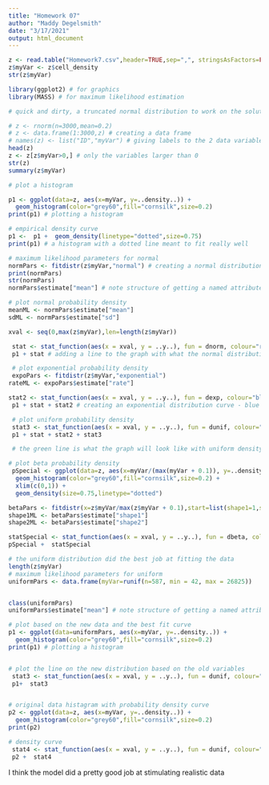 ```yaml
---
title: "Homework 07"
author: "Maddy Degelsmith"
date: "3/17/2021"
output: html_document
---
```

```r
z <- read.table("Homework7.csv",header=TRUE,sep=",", stringsAsFactors=FALSE)
z$myVar <- z$cell_density
str(z$myVar)

```


```r
library(ggplot2) # for graphics
library(MASS) # for maximum likelihood estimation

# quick and dirty, a truncated normal distribution to work on the solution set

# z <- rnorm(n=3000,mean=0.2)
# z <- data.frame(1:3000,z) # creating a data frame
# names(z) <- list("ID","myVar") # giving labels to the 2 data variables 
head(z)
z <- z[z$myVar>0,] # only the variables larger than 0 
str(z)
summary(z$myVar)
```

```r
# plot a histogram 

p1 <- ggplot(data=z, aes(x=myVar, y=..density..)) +
  geom_histogram(color="grey60",fill="cornsilk",size=0.2) 
print(p1) # plotting a histogram
```

```r

# empirical density curve
p1 <-  p1 +  geom_density(linetype="dotted",size=0.75)
print(p1) # a histogram with a dotted line meant to fit really well
```

```r

# maximum likelihood parameters for normal
normPars <- fitdistr(z$myVar,"normal") # creating a normal distribution 
print(normPars)
str(normPars)
normPars$estimate["mean"] # note structure of getting a named attribute
```

```r
# plot normal probability density
meanML <- normPars$estimate["mean"]
sdML <- normPars$estimate["sd"]

xval <- seq(0,max(z$myVar),len=length(z$myVar))

 stat <- stat_function(aes(x = xval, y = ..y..), fun = dnorm, colour="red", n = length(z$myVar), args = list(mean = meanML, sd = sdML))
 p1 + stat # adding a line to the graph with what the normal distribution should look like - it is the red line, doesn't fit too well
```

```r
 # plot exponential probability density
 expoPars <- fitdistr(z$myVar,"exponential")
rateML <- expoPars$estimate["rate"]

stat2 <- stat_function(aes(x = xval, y = ..y..), fun = dexp, colour="blue", n = length(z$myVar), args = list(rate=rateML))
 p1 + stat + stat2 # creating an exponential distribution curve - blue line, still not that close to data
```


```r
 # plot uniform probability density
 stat3 <- stat_function(aes(x = xval, y = ..y..), fun = dunif, colour="darkgreen", n = length(z$myVar), args = list(min=min(z$myVar), max=max(z$myVar)))
 p1 + stat + stat2 + stat3

 # the green line is what the graph will look like with uniform density - this is relatively close aside from the large outlier
```


```r
# plot beta probability density
 pSpecial <- ggplot(data=z, aes(x=myVar/(max(myVar + 0.1)), y=..density..)) +
  geom_histogram(color="grey60",fill="cornsilk",size=0.2) + 
  xlim(c(0,1)) +
  geom_density(size=0.75,linetype="dotted")

betaPars <- fitdistr(x=z$myVar/max(z$myVar + 0.1),start=list(shape1=1,shape2=2),"beta")
shape1ML <- betaPars$estimate["shape1"]
shape2ML <- betaPars$estimate["shape2"]

statSpecial <- stat_function(aes(x = xval, y = ..y..), fun = dbeta, colour="orchid", n = length(z$myVar), args = list(shape1=shape1ML,shape2=shape2ML))
pSpecial +  statSpecial
```


```r

# the uniform distribution did the best job at fitting the data
length(z$myVar)
# maximum likelihood parameters for uniform
uniformPars <- data.frame(myVar=runif(n=587, min = 42, max = 26825))


class(uniformPars)
uniformPars$estimate["mean"] # note structure of getting a named attribute

# plot based on the new data and the best fit curve
p1 <- ggplot(data=uniformPars, aes(x=myVar, y=..density..)) +
  geom_histogram(color="grey60",fill="cornsilk",size=0.2) 
print(p1) # plotting a histogram


# plot the line on the new distribution based on the old variables
 stat3 <- stat_function(aes(x = xval, y = ..y..), fun = dunif, colour="darkgreen", n = length(uniformPars$myVar), args = list(min=min(uniformPars$myVar), max=max(uniformPars$myVar)))
 p1+  stat3



```


```r
# original data histagram with probability density curve
p2 <- ggplot(data=z, aes(x=myVar, y=..density..)) +
  geom_histogram(color="grey60",fill="cornsilk",size=0.2) 
print(p2)

# density curve
 stat4 <- stat_function(aes(x = xval, y = ..y..), fun = dunif, colour="darkgreen", n = length(z$myVar), args = list(min=min(z$myVar), max=max(z$myVar)))
 p2 +  stat4

```

I think the model did a pretty good job at stimulating realistic data 
